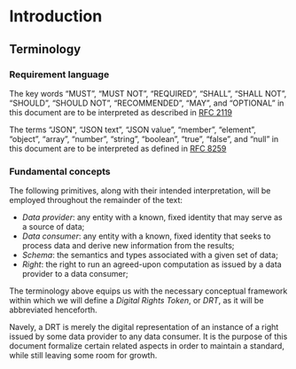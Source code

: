 # Introduction

## Terminology

### Requirement language

The key words "MUST", "MUST NOT", "REQUIRED", "SHALL", "SHALL NOT", "SHOULD",
"SHOULD NOT", "RECOMMENDED", "MAY", and "OPTIONAL" in this document are to be
interpreted as described in
[RFC 2119](https://datatracker.ietf.org/doc/html/rfc2119)

The terms "JSON", "JSON text", "JSON value", "member", "element", "object",
"array", "number", "string", "boolean", "true", "false", and "null" in this
document are to be interpreted as defined in
[RFC 8259](https://datatracker.ietf.org/doc/html/rfc8259)

### Fundamental concepts

The following primitives, along with their intended interpretation, will be
employed throughout the remainder of the text:

- *Data provider*: any entity with a known, fixed identity that may serve as a
  source of data;
- *Data consumer*: any entity with a known, fixed identity that seeks to
  process data and derive new information from the results;
- *Schema*: the semantics and types associated with a given set of data;
- *Right*: the right to run an agreed-upon computation as issued by a data
  provider to a data consumer;

The terminology above equips us with the necessary conceptual framework within
which we will define a *Digital Rights Token*, or *DRT*, as it will be
abbreviated henceforth.

Na\text{\"i}vely, a DRT is merely the digital representation of an
instance of a right issued by some data provider to any data consumer.  It is
the purpose of this document formalize certain related aspects in order to
maintain a standard, while still leaving some room for growth.

